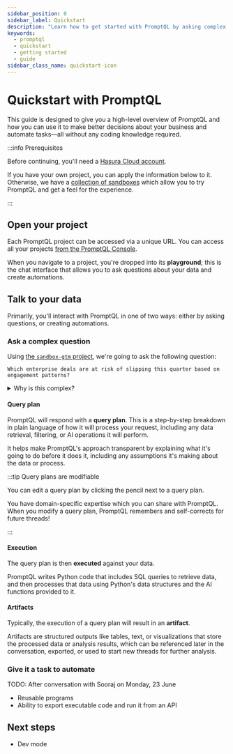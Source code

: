 ```yaml
---
sidebar_position: 0
sidebar_label: Quickstart
description: "Learn how to get started with PromptQL by asking complex questions and building automations."
keywords:
  - promptql
  - quickstart
  - getting started
  - guide
sidebar_class_name: quickstart-icon
---
```



# Quickstart with PromptQL

This guide is designed to give you a high-level overview of PromptQL and how you can use it to make better decisions
about your business and automate tasks—all without any coding knowledge required.

:::info Prerequisites

Before continuing, you'll need a [Hasura Cloud account](https://cloud.hasura.io/signup/new_user).

If you have your own project, you can apply the information below to it. Otherwise, we have a
[collection of sandboxes](/index.mdx#demos) which allow you to try PromptQL and get a feel for the experience.

:::

## Open your project

Each PromptQL project can be accessed via a unique URL. You can access all your projects
[from the PromptQL Console](https://promptql.console.hasura.io/).

<Thumbnail
  src="/img/get-started/pql-console-all-projects.png"
  alt="The PromptQL Cloud Console with all projects."
  width="1000px"
/>

When you navigate to a project, you're dropped into its **playground**; this is the chat interface that allows you to
ask questions about your data and create automations.

<Thumbnail src="/img/get-started/pql-playground.png" alt="The PromptQL Playground." width="1000px" />

## Talk to your data

Primarily, you'll interact with PromptQL in one of two ways: either by asking questions, or creating automations.

### Ask a complex question

Using [the `sandbox-gtm` project](https://promptql.console.hasura.io/public/sandbox-gtm/playground), we're going to ask
the following question:

```plaintext
Which enterprise deals are at risk of slipping this quarter based on engagement patterns?
```

<details>
  <summary>
    Why is this complex?
  </summary>

This is complex because it requires:

1. Defining "enterprise deals" - Could be based on:

   - Account tier/type
   - Deal size
   - Number of users/usage metrics
   - Industry/vertical

2. Determining "risk of slipping" by analyzing:

   - Sales engagement (calls, tasks, events)
   - Buyer engagement signals (6sense scores, successful touches)
   - Deal velocity compared to similar won deals
   - Current stage vs time left in quarter
   - Historical patterns of similar deals that slipped

3. Understanding "engagement patterns" through:

   - Call transcripts and topics discussed
   - Email sequence responses
   - Product usage metrics
   - Multiple stakeholder involvement
   - Comparison to successful deal patterns

</details>

#### Query plan

PromptQL will respond with a **query plan**. This is a step-by-step breakdown in plain language of how it will process
your request, including any data retrieval, filtering, or AI operations it will perform.

<Thumbnail
  src="/img/get-started/pql-query-plan.png"
  alt="A query plan for a question detailing all steps to find the right data."
  width="1000px"
/>

It helps make PromptQL's approach transparent by explaining what it's going to do before it does it, including any
assumptions it's making about the data or process.

:::tip Query plans are modifiable

You can edit a query plan by clicking the pencil next to a query plan.

You have domain-specific expertise which you can share with PromptQL. When you modify a query plan, PromptQL remembers
and self-corrects for future threads!

:::

#### Execution

The query plan is then **executed** against your data.

<Thumbnail src="/img/get-started/pql-execution.png" alt="A query plan's execution of Python and SQL." width="1000px" />

PromptQL writes Python code that includes SQL queries to retrieve data, and then processes that data using Python's data
structures and the AI functions provided to it.

#### Artifacts

Typically, the execution of a query plan will result in an **artifact**.

<Thumbnail
  src="/img/get-started/pql-artifact.png"
  alt="A table artifact produced via the execution of a query plan."
  width="1000px"
/>

Artifacts are structured outputs like tables, text, or visualizations that store the processed data or analysis results,
which can be referenced later in the conversation, exported, or used to start new threads for further analysis.

### Give it a task to automate

TODO: After conversation with Sooraj on Monday, 23 June

- Reusable programs
- Ability to export executable code and run it from an API

## Next steps

- Dev mode
